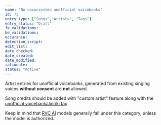 ```yaml
---
name: "No unconsented unofficial voicebanks"
id: 73
entry_type: ["Songs","Artists", "Tags"]
entry_status: "Draft"
fe_validations:
be_validations:
occurance:
detection_script:
edit_list:
date_checked:
date_created:
date_modified:
rationale:
status: "Active"
---
```


Artist entries for unofficial voicebanks, generated from existing singing voices **without consent** are **not** allowed. 

Song credits should be added with "custom artist" feature along with the [unofficial voicebank/Jinriki tag](https://vocadb.net/T/7095/unofficial-voicebank). 

Keep in mind that [RVC AI](https://vocadb.net/T/9730/rvc-ai) models generally fall under this category, unless the model is authorized.